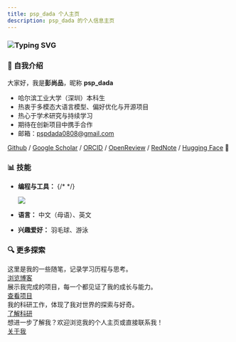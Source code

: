 ```yaml
---
title: psp_dada 个人主页
description: psp_dada 的个人信息主页
---
```



### ![Typing SVG](https://readme-typing-svg.demolab.com?font=Fira+Code&pause=1000&width=435&lines=Hi+there+%F0%9F%91%8B+I'm+psp_dada!)

### 📌 自我介绍

大家好，我是**彭尚品**，昵称 **psp_dada**

- 哈尔滨工业大学（深圳）本科生
- 热衷于多模态大语言模型、偏好优化与开源项目
- 热心于学术研究与持续学习
- 期待在创新项目中携手合作
- 邮箱：pspdada0808@gmail.com

[Github](https://github.com/pspdada) / [Google Scholar](https://scholar.google.com/citations?user=mKnBrRAAAAAJ) / [ORCID](https://orcid.org/0009-0000-5949-0524) / [OpenReview](https://openreview.net/profile?id=%7EShangpin_Peng1) / [RedNote](https://www.xiaohongshu.com/user/profile/62c6ff3f00000000020025a7) / [Hugging Face](https://huggingface.co/psp-dada) 🤗

### 📊 技能

- **编程与工具：**
  {/* <!-- Generated from: https://git.io/typing-svg --> */}

  <p>
    <a href="https://skillicons.dev">
      <img src="https://skillicons.dev/icons?i=py,c,java,bash,pytorch,git,github,vscode,latex,md,arduino,flutter" />
    </a>
  </p>

- **语言：** 中文（母语）、英文
- **兴趣爱好：** 羽毛球、游泳

### 🔍 更多探索

<CardGrid stagger>
  <Card title="博客" icon="open-book">
    这里是我的一些随笔，记录学习历程与思考。
    <div style={{ textAlign: "center", marginTop: "0.5em" }}>
      <a
        href="/blog"
        style={{
          display: "inline-block",
          padding: "4px 12px",
          background: "#0078d4",
          color: "#fff",
          borderRadius: "6px",
          textDecoration: "none",
          fontWeight: "bold",
        }}
      >
        浏览博客
      </a>
    </div>
  </Card>
  <Card title="项目" icon="rocket">
    展示我完成的项目，每一个都见证了我的成长与能力。
    <div style={{ textAlign: "center", marginTop: "0.5em" }}>
      <a
        href="/project"
        style={{
          display: "inline-block",
          padding: "4px 12px",
          background: "#0078d4",
          color: "#fff",
          borderRadius: "6px",
          textDecoration: "none",
          fontWeight: "bold",
        }}
      >
        查看项目
      </a>
    </div>
  </Card>
  <Card title="科研" icon="starlight">
    我的科研工作，体现了我对世界的探索与好奇。
    <div style={{ textAlign: "center", marginTop: "0.5em" }}>
      <a
        href="/research"
        style={{
          display: "inline-block",
          padding: "4px 12px",
          background: "#0078d4",
          color: "#fff",
          borderRadius: "6px",
          textDecoration: "none",
          fontWeight: "bold",
        }}
      >
        了解科研
      </a>
    </div>
  </Card>
  <Card title="更多信息" icon="email">
    想进一步了解我？欢迎浏览我的个人主页或直接联系我！
    <div style={{ textAlign: "center", marginTop: "0.5em" }}>
      <a
        href="/about"
        style={{
          display: "inline-block",
          padding: "4px 12px",
          background: "#0078d4",
          color: "#fff",
          borderRadius: "6px",
          textDecoration: "none",
          fontWeight: "bold",
        }}
      >
        关于我
      </a>
    </div>
  </Card>
</CardGrid>
